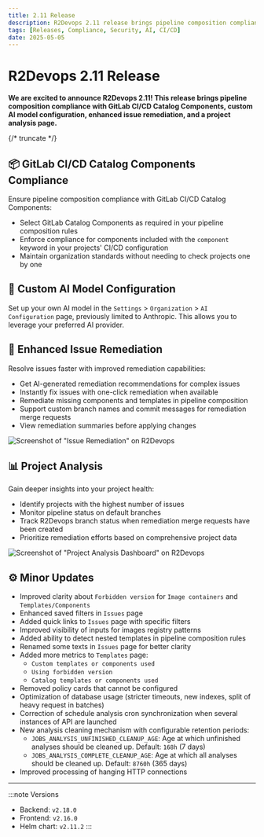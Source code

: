 ```yaml
---
title: 2.11 Release
description: R2Devops 2.11 release brings pipeline composition compliance with GitLab CI/CD Catalog Components, custom AI model configuration, enhanced issue remediation, and a project analysis page
tags: [Releases, Compliance, Security, AI, CI/CD]
date: 2025-05-05
---
```


# R2Devops 2.11 Release


**We are excited to announce R2Devops 2.11! This release brings pipeline composition compliance with GitLab CI/CD Catalog Components, custom AI model configuration, enhanced issue remediation, and a project analysis page.**

{/* truncate */}

## 📦 GitLab CI/CD Catalog Components Compliance

Ensure pipeline composition compliance with GitLab CI/CD Catalog Components:

- Select GitLab Catalog Components as required in your pipeline composition rules
- Enforce compliance for components included with the `component` keyword in your projects' CI/CD configuration
- Maintain organization standards without needing to check projects one by one

## 🧠 Custom AI Model Configuration

Set up your own AI model in the `Settings` > `Organization` > `AI Configuration` page, previously limited to Anthropic. This allows you to leverage your preferred AI provider.

## 🔧 Enhanced Issue Remediation

Resolve issues faster with improved remediation capabilities:

- Get AI-generated remediation recommendations for complex issues
- Instantly fix issues with one-click remediation when available
- Remediate missing components and templates in pipeline composition
- Support custom branch names and commit messages for remediation merge requests
- View remediation summaries before applying changes

![Screenshot of "Issue Remediation" on R2Devops](./auto_fix_ai.gif)

## 📊 Project Analysis

Gain deeper insights into your project health:

- Identify projects with the highest number of issues
- Monitor pipeline status on default branches
- Track R2Devops branch status when remediation merge requests have been created
- Prioritize remediation efforts based on comprehensive project data

![Screenshot of "Project Analysis Dashboard" on R2Devops](./projects_analysis.png)

## ⚙️ Minor Updates

- Improved clarity about `Forbidden version` for `Image containers` and `Templates/Components`
- Enhanced saved filters in `Issues` page
- Added quick links to `Issues` page with specific filters
- Improved visibility of inputs for images registry patterns
- Added ability to detect nested templates in pipeline composition rules
- Renamed some texts in `Issues` page for better clarity
- Added more metrics to `Templates` page:
    - `Custom templates or components used`
    - `Using forbidden version`
    - `Catalog templates or components used`
- Removed policy cards that cannot be configured
- Optimization of database usage (stricter timeouts, new indexes, split of heavy request in batches)
- Correction of schedule analysis cron synchronization when several instances of API are launched
- New analysis cleaning mechanism with configurable retention periods:
    - `JOBS_ANALYSIS_UNFINISHED_CLEANUP_AGE`: Age at which unfinished analyses should be cleaned up. Default: `168h` (7 days)
    - `JOBS_ANALYSIS_COMPLETE_CLEANUP_AGE`: Age at which all analyses should be cleaned up. Default: `8760h` (365 days)
- Improved processing of hanging HTTP connections

<ReleaseBottomButton />

---

:::note Versions
- Backend: `v2.18.0`
- Frontend: `v2.16.0`
- Helm chart: `v2.11.2`
:::
